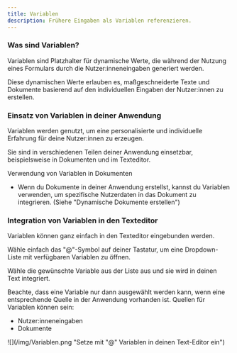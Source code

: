 ```yaml
---
title: Variablen
description: Frühere Eingaben als Variablen referenzieren.
---
```


### Was sind Variablen?

Variablen sind Platzhalter für dynamische Werte, die während der Nutzung eines Formulars durch die Nutzer:inneneingaben generiert werden.

Diese dynamischen Werte erlauben es, maßgeschneiderte Texte und Dokumente basierend auf den individuellen Eingaben der Nutzer:innen zu erstellen.

### Einsatz von Variablen in deiner Anwendung

Variablen werden genutzt, um eine personalisierte und individuelle Erfahrung für deine Nutzer:innen zu erzeugen.

Sie sind in verschiedenen Teilen deiner Anwendung einsetzbar, beispielsweise in Dokumenten und im Texteditor.

Verwendung von Variablen in Dokumenten
 * Wenn du Dokumente in deiner Anwendung erstellst, kannst du Variablen verwenden, um spezifische Nutzerdaten in das Dokument zu integrieren. (Siehe "Dynamische Dokumente erstellen")

### Integration von Variablen in den Texteditor

Variablen können ganz einfach in den Texteditor eingebunden werden.

Wähle einfach das "@"-Symbol auf deiner Tastatur, um eine Dropdown-Liste mit verfügbaren Variablen zu öffnen.

Wähle die gewünschte Variable aus der Liste aus und sie wird in deinen Text integriert.

Beachte, dass eine Variable nur dann ausgewählt werden kann, wenn eine entsprechende Quelle in der Anwendung vorhanden ist. Quellen für Variablen können sein:
 * Nutzer:inneneingaben
 * Dokumente

![](/img/Variablen.png "Setze mit "@" Variablen in deinen Text-Editor ein")

